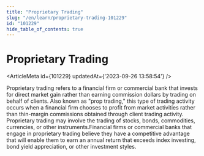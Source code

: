 ```yaml
---
title: "Proprietary Trading"
slug: "/en/learn/proprietary-trading-101229"
id: "101229"
hide_table_of_contents: true
---
```



# Proprietary Trading

<ArticleMeta id={101229} updatedAt={'2023-09-26 13:58:54'} />
<div className='border-solid border-b border-t-0 my-4 border-[var(--ifm-color-gray-300)]' />

Proprietary trading refers to a financial firm or commercial bank that invests for direct market gain rather than earning commission dollars by trading on behalf of clients. Also known as "prop trading," this type of trading activity occurs when a financial firm chooses to profit from market activities rather than thin-margin commissions obtained through client trading activity. Proprietary trading may involve the trading of stocks, bonds, commodities, currencies, or other instruments.Financial firms or commercial banks that engage in proprietary trading believe they have a competitive advantage that will enable them to earn an annual return that exceeds index investing, bond yield appreciation, or other investment styles.
